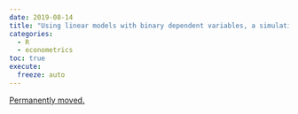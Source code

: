 ```yaml
---
date: 2019-08-14
title: "Using linear models with binary dependent variables, a simulation study"
categories:
  - R
  - econometrics
toc: true
execute:
  freeze: auto
---
```


[Permanently moved.](../../posts/2019-08-14-lpm.qmd)
